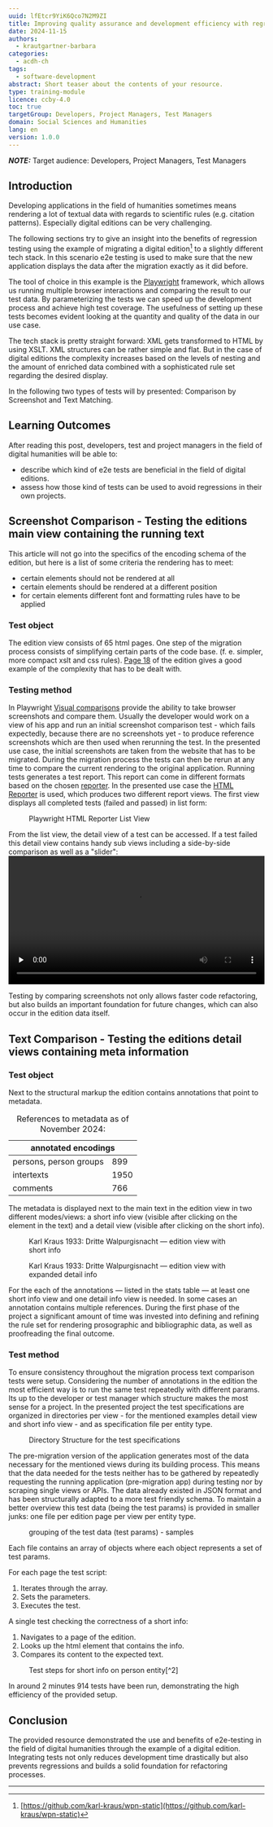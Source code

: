 ```yaml
---
uuid: lfEtcr9YiK6Qco7N2M9ZI
title: Improving quality assurance and development efficiency with regression testing
date: 2024-11-15
authors:
  - krautgartner-barbara
categories:
  - acdh-ch
tags:
  - software-development
abstract: Short teaser about the contents of your resource.
type: training-module
licence: ccby-4.0
toc: true
targetGroup: Developers, Project Managers, Test Managers
domain: Social Sciences and Humanities
lang: en
version: 1.0.0
---
```


 **_NOTE:_** Target audience: Developers, Project Managers, Test Managers

## Introduction
Developing applications in the field of humanities sometimes means rendering a lot of textual data with regards to scientific rules (e.g. citation patterns).
Especially digital editions can be very challenging.

The following sections try to give an insight into the benefits of regression testing using the example of migrating a digital edition[^1] to a slightly different tech stack. In this scenario e2e testing is used to make sure that the new application displays the data after the migration exactly as it did before.

The tool of choice in this example is the [Playwright](https://playwright.dev/) framework, which allows us running multiple browser interactions and comparing the result to our test data. By parameterizing the tests we can speed up the development process and achieve high test coverage. The usefulness of setting up these tests becomes evident looking at the quantity and quality of the data in our use case.

The tech stack is pretty straight forward: XML gets transformed to HTML by using XSLT. 
XML structures can be rather simple and flat. But in the case of digital editions the complexity increases based on the levels of nesting and the amount of enriched data combined with a sophisticated rule set regarding the desired display.


In the following two types of tests will by presented: Comparison by Screenshot and Text Matching.

## Learning Outcomes

After reading this post, developers, test and project managers in the field of digital humanities will be able to:

- describe which kind of e2e tests are beneficial in the field of digital editions.
- assess how those kind of tests can be used to avoid regressions in their own projects.


## Screenshot Comparison - Testing the editions main view containing the running text

This article will not go into the specifics of the encoding schema of the edition, but here is a list of some criteria the rendering has to meet:
  - certain elements should not be rendered at all
  - certain elements should be rendered at a different position
  - for certain elements different font and formatting rules have to be applied

### Test object

The edition view consists of 65 html pages. One step of the migration process consists of simplifying certain parts of the code base. (f. e. simpler, more compact xslt and css rules). 
[Page 18](https://karl-kraus.github.io/wpn-static/absatz_18.html) of the edition gives a good example of the complexity that has to be dealt with.

### Testing method

In Playwright [Visual comparisons](https://playwright.dev/docs/test-snapshots) provide the ability to take browser screenshots and compare them. Usually the developer would work on a view of his app and run an initial screenshot comparison test - which fails expectedly, because there are no screenshots yet - to produce reference screenshots which are then used when rerunning the test. In the presented use case, the initial screenshots are taken from the website that has to be migrated. During the migration process the tests can then be rerun at any time to compare the current rendering to the original application.
Running tests generates a test report. This report can come in different formats based on the chosen [reporter](https://playwright.dev/docs/test-reporters). 
In the presented use case the [HTML Reporter](https://playwright.dev/docs/test-reporters#html-reporter) is used, which produces two different report views.
The first view displays all completed tests (failed and passed) in list form: 
<Figure src="images/playwright-list-view.png">
Playwright HTML Reporter List View
</Figure>
From the list view, the detail view of a test can be accessed. If a test failed this detail view contains handy sub views including a side-by-side comparison as well as a "slider": 
<video src="/assets/videos/playwright-test-report-screenshot-comparison_converted.mp4" width="100%" height="auto" controls preload="none">
</video>


Testing by comparing screenshots not only allows faster code refactoring, but also builds an important foundation for future changes, which can also occur in the edition data itself.

## Text Comparison - Testing the editions detail views containing meta information

### Test object

Next to the structural markup the edition contains annotations that point to metadata.


<table>
<caption>References to metadata as of November 2024:</caption>
  <thead>
    <tr>
      <th colSpan="2">annotated encodings</th>
    </tr>
  </thead>
  <tbody>
    <tr>
      <td>persons, person groups</td>
      <td>899</td>
    </tr>
    <tr>
      <td>intertexts</td>
      <td>1950</td>
    </tr>
    <tr>
      <td>comments</td>
      <td>766</td>
    </tr>
  </tbody>
</table>


The metadata is displayed next to the main text in the edition view in two different modes/views: a short info view (visible after clicking on the element in the text) and a detail view (visible after clicking on the short info).

<Figure src="images/short_info_wpn.png">
Karl Kraus 1933: Dritte Walpurgisnacht — edition view with short info
</Figure>

<Figure src="images/detail_info_wpn.png">
Karl Kraus 1933: Dritte Walpurgisnacht — edition view with expanded detail info
</Figure>

For the each of the annotations — listed in the stats table — at least one short info view and one detail info view is needed. In some cases an annotation contains multiple references.
During the first phase of the project a significant amount of time was invested into defining and refining the rule set for rendering prosographic and bibliographic data, as well as proofreading the final outcome.

### Test method

To ensure consistency throughout the migration process text comparison tests were setup.
Considering the number of annotations in the edition the most efficient way is to run the same test repeatedly with different params.
Its up to the developer or test manager which structure makes the most sense for a project.
In the presented project the test specifications are organized in directories per view - for the mentioned examples detail view and short info view -  and as specification file per entity type.

<Figure src="images/test_directory_structure.png">
Directory Structure for the test specifications
</Figure>

The pre-migration version of the application generates most of the data necessary for the mentioned views during its building process. This means that the data needed for the tests neither has to be gathered by repeatedly requesting the running application (pre-migration app) during testing nor by scraping single views or APIs.
The data already existed in JSON format and has been structurally adapted to a more test friendly schema.
To maintain a better overview this test data (being the test params) is provided in smaller junks: one file per edition page per view per entity type.

<Figure src="images/test_data.png">
grouping of the test data (test params) - samples
</Figure>

Each file contains an array of objects where each object represents a set of test params.

For each page the test script:
  1. Iterates through the array. 
  2. Sets the parameters.
  3. Executes the test.


A single test checking the correctness of a short info:
  1. Navigates to a page of the edition.
  2. Looks up the html element that contains the info.
  3. Compares its content to the expected text.

  <Figure src="images/short_info_test_person.png">
  Test steps for short info on person entity[^2]
  </Figure>

In around 2 minutes 914 tests have been run, demonstrating the high efficiency of the provided setup.

## Conclusion

The provided resource demonstrated the use and benefits of e2e-testing in the field of digital humanities through the example of a digital edition.
Integrating tests not only reduces development time drastically but also prevents regressions and builds a solid foundation for refactoring processes. 

---
[^1]: [https://github.com/karl-kraus/wpn-static](https://github.com/karl-kraus/wpn-static)
[^2]: the difference between 914 run tests and 899 annotations arises because a annotated string can refer to more than one entity.

 





